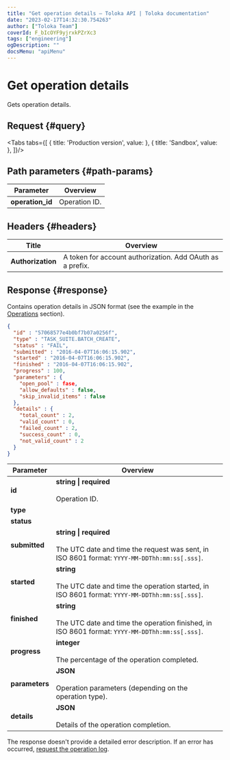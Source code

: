 ```yaml
---
title: "Get operation details — Toloka API | Toloka documentation"
date: "2023-02-17T14:32:30.754263"
author: ["Toloka Team"]
coverId: F_bIcOYF9yjrxkPZrXc3
tags: ["engineering"]
ogDescription: ""
docsMenu: "apiMenu"
---
```



# Get operation details

<Announce/>

Gets operation details.

## Request {#query}

<Tabs tabs={[
  { title: 'Production version', value: <GetOperationList1/> },
  { title: 'Sandbox', value: <GetOperationList2/> },
]}/>

## Path parameters {#path-params}

Parameter | Overview
----- | -----
**operation_id** | Operation ID.

## Headers {#headers}

Title | Overview
----- | -----
**Authorization** | A token for account authorization. Add OAuth as a prefix.

## Response {#response}

Contains operation details in JSON format (see the example in the [Operations](/docs-new/api/operations) section).

```json
{
  "id" : "57068577e4b0bf7b07a0256f",
  "type" : "TASK_SUITE.BATCH_CREATE",
  "status" : "FAIL",
  "submitted" : "2016-04-07T16:06:15.902",
  "started" : "2016-04-07T16:06:15.902",
  "finished" : "2016-04-07T16:06:15.902",
  "progress" : 100,
  "parameters" : {
    "open_pool" : fase,
    "allow_defaults" : false,
    "skip_invalid_items" : false
  },
  "details" : {
    "total_count" : 2,
    "valid_count" : 0,
    "failed_count" : 2,
    "success_count" : 0,
    "not_valid_count" : 2
  }
}
```

Parameter | Overview
----- | -----
**id** | **string \| required**<br/><br/>Operation ID.
**type** | <GetOperationTable1/>
**status** | <GetOperationTable2/>
**submitted** | **string \| required**<br/><br/>The UTC date and time the request was sent, in ISO 8601 format: `YYYY-MM-DDThh:mm:ss[.sss]`.
**started** | **string**<br/><br/>The UTC date and time the operation started, in ISO 8601 format: `YYYY-MM-DDThh:mm:ss[.sss]`.
**finished** | **string**<br/><br/>The UTC date and time the operation finished, in ISO 8601 format: `YYYY-MM-DDThh:mm:ss[.sss]`.
**progress** | **integer**<br/><br/>The percentage of the operation completed.
**parameters** | **JSON**<br/><br/>Operation parameters (depending on the operation type).
**details** | **JSON**<br/><br/>Details of the operation completion.

The response doesn't provide a detailed error description. If an error has occurred, [request the operation log](/docs-new/api/get-operation-log).

<ContactGuideSupport/>